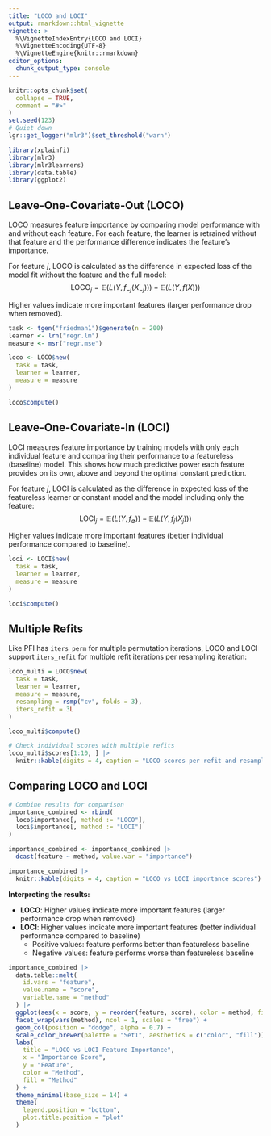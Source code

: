 ```yaml
---
title: "LOCO and LOCI"
output: rmarkdown::html_vignette
vignette: >
  %\VignetteIndexEntry{LOCO and LOCI}
  %\VignetteEncoding{UTF-8}
  %\VignetteEngine{knitr::rmarkdown}
editor_options: 
  chunk_output_type: console
---
```


```r
knitr::opts_chunk$set(
  collapse = TRUE,
  comment = "#>"
)
set.seed(123)
# Quiet down
lgr::get_logger("mlr3")$set_threshold("warn")
```

```r
library(xplainfi)
library(mlr3)
library(mlr3learners)
library(data.table)
library(ggplot2)
```

## Leave-One-Covariate-Out (LOCO)

LOCO measures feature importance by comparing model performance with and without each feature. For each feature, the learner is retrained without that feature and the performance difference indicates the feature's importance.

For feature $j$, LOCO is calculated as the difference in expected loss of the model fit without the feature and the full model:
$$\text{LOCO}_j = \mathbb{E}(L(Y, f_{-j}(X_{-j}))) - \mathbb{E}(L(Y, f(X)))$$


Higher values indicate more important features (larger performance drop when removed).

```r
task <- tgen("friedman1")$generate(n = 200)
learner <- lrn("regr.lm")
measure <- msr("regr.mse")

loco <- LOCO$new(
  task = task,
  learner = learner,
  measure = measure
)

loco$compute()
```

## Leave-One-Covariate-In (LOCI)

LOCI measures feature importance by training models with only each individual feature and comparing their performance to a featureless (baseline) model. This shows how much predictive power each feature provides on its own, above and beyond the optimal constant prediction.

For feature $j$, LOCI is calculated as the difference in expected loss of the featureless learner or constant model and the model including only the feature:
$$\text{LOCI}_j = \mathbb{E}(L(Y, f_{\emptyset})) - \mathbb{E}(L(Y, f_j(X_{j})))$$

Higher values indicate more important features (better individual performance compared to baseline).

```r
loci <- LOCI$new(
  task = task,
  learner = learner,
  measure = measure
)

loci$compute()
```

## Multiple Refits

Like PFI has `iters_perm` for multiple permutation iterations, LOCO and LOCI support `iters_refit` for multiple refit iterations per resampling iteration:

```r
loco_multi = LOCO$new(
  task = task,
  learner = learner,
  measure = measure,
  resampling = rsmp("cv", folds = 3),
  iters_refit = 3L
)

loco_multi$compute()

# Check individual scores with multiple refits
loco_multi$scores[1:10, ] |>
  knitr::kable(digits = 4, caption = "LOCO scores per refit and resampling fold")
```

## Comparing LOCO and LOCI

```r
# Combine results for comparison
importance_combined <- rbind(
  loco$importance[, method := "LOCO"],
  loci$importance[, method := "LOCI"]
)

importance_combined <- importance_combined |>
  dcast(feature ~ method, value.var = "importance")

importance_combined |>
  knitr::kable(digits = 4, caption = "LOCO vs LOCI importance scores")
```

**Interpreting the results:**

- **LOCO**: Higher values indicate more important features (larger performance drop when removed)
- **LOCI**: Higher values indicate more important features (better individual performance compared to baseline)
  - Positive values: feature performs better than featureless baseline
  - Negative values: feature performs worse than featureless baseline

```r
importance_combined |>
  data.table::melt(
    id.vars = "feature",
    value.name = "score",
    variable.name = "method"
  ) |>
  ggplot(aes(x = score, y = reorder(feature, score), color = method, fill = method)) +
  facet_wrap(vars(method), ncol = 1, scales = "free") +
  geom_col(position = "dodge", alpha = 0.7) +
  scale_color_brewer(palette = "Set1", aesthetics = c("color", "fill")) +
  labs(
    title = "LOCO vs LOCI Feature Importance",
    x = "Importance Score",
    y = "Feature",
    color = "Method",
    fill = "Method"
  ) +
  theme_minimal(base_size = 14) +
  theme(
    legend.position = "bottom",
    plot.title.position = "plot"
  ) 
```
